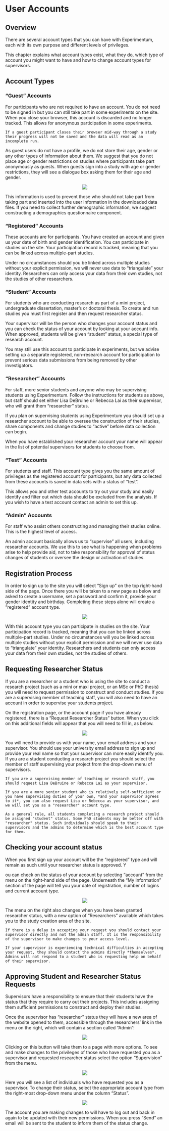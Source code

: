# User Accounts {#accounts}

## Overview
There are several account types that you can have with Experimentum, each with its own purpose and different levels of privileges. 

This chapter explains what account types exist, what they do, which type of account you might want to have and how to change account types for supervisors.

## Account Types

### "Guest" Accounts

For participants who are not required to have an account. You do not need to be signed in but you can still take part in some experiments on the site. When you close your browser, this account is discarded and no longer tracked. This allows for anonymous participation in some experiments. 

```block
If a guest participant closes their browser mid-way through a study their progress will not be saved and the data will read as an incomplete run.
```

As guest users do not have a profile, we do not store their age, gender or any other types of information about them. We suggest that you do not place age or gender restrictions on studies where participants take part anonymously as guests. When guests sign into a study with age or gender restrictions, they will see a dialogue box asking them for their age and gender. 

<center>![](images/screenshots/guest_dialogue.png)</center>

This information is used to prevent those who should not take part from taking part and inserted into the user information in the downloaded data files. If you need to collect further demographic information, we suggest constructing a demographics questionnaire component. 

### "Registered" Accounts 

These accounts are for participants. You have created an account and given us your date of birth and gender identification. You can participate in studies on the site. Your participation record is tracked, meaning that you can be linked across multiple-part studies. 

Under no circumstances should you be linked across multiple studies without your explicit permission, we will never use data to "triangulate" your identity. Researchers can only access your data from their own studies, not the studies of other researchers. 

### "Student" Accounts

For students who are conducting research as part of a mini project, undergraduate dissertation, master's or doctoral thesis. To create and run studies you must first register and then request researcher status. 

Your supervisor will be the person who changes your account status and you can check the status of your account by looking at your account info. When approved, students will be given "student" status, a special type of research account.

You may still use this account to participate in experiments, but we advise setting up a separate registered, non-research account for participation to prevent serious data submissions from being removed by other investigators.

### "Researcher" Accounts

For staff, more senior students and anyone who may be supervising students using Experimentum. Follow the instructions for students as above, but staff should set either Lisa DeBruine or Rebecca Lai as their supervisor, who will grant them "researcher" status. 

If you plan on supervising students using Experimentum you should set up a researcher account to be able to oversee the construction of their studies, share components and change studies to "active" before data collection can begin. 

When you have established your researcher account your name will appear in the list of potential supervisors for students to choose from.

### "Test" Accounts 

For students and staff. This account type gives you the same amount of privileges as the registered account for participants, but any data collected from these accounts is saved in data sets with a status of "test". 

This allows you and other test accounts to try out your study and easily identify and filter out which data should be excluded from the analysis. If you wish to have a test account contact an admin to set this up.

### "Admin" Accounts

For staff who assist others constructing and managing their studies online. This is the highest level of access.

An admin account basically allows us to "supervise" all users, including researcher accounts. We use this to see what is happening when problems arise to help provide aid, not to take responsibility for approval of status changes of students or oversee the design or activation of studies.

## Registration Process

In order to sign up to the site you will select "Sign up" on the top right-hand side of the page. Once there you will be taken to a new page as below and asked to create a username, set a password and confirm it, provide your gender identity and birthday. Completing these steps alone will create a "registered" account type. 

<center>![](images/screenshots/registration.png)</center>
 
With this account type you can participate in studies on the site. Your participation record is tracked, meaning that you can be linked across multiple-part studies. Under no circumstances will you be linked across multiple studies without your explicit permission and we will never use data to "triangulate" your identity. Researchers and students can only access your data from their own studies, not the studies of others.

## Requesting Researcher Status

If you are a researcher or a student who is using the site to conduct a research project (such as a mini or maxi project, or an MSc or PhD thesis) you will need to request permission to construct and conduct studies. If you are a supervising member of teaching staff, you will also need to have an account in order to supervise your students project.

On the registration page, or the account page if you have already registered, there is a "Request Researcher Status" button. When you click on this additional fields will appear that you will need to fill in, as below.

<center>![](images/screenshots/requesting_status.png)</center>

You will need to provide us with your name, your email address and your supervisor. You should use your university email address to sign up and provide your real name so that your supervisor can more easily identify you. If you are a student conducting a research project you should select the member of staff supervising your project from the drop-down menu of supervisors. 

```block
If you are a supervising member of teaching or research staff, you should request Lisa DeBruine or Rebecca Lai as your supervisor. 

If you are a more senior student who is relatively self-sufficient or you have supervising duties of your own, *and your supervisor agrees to it*, you can also request Lisa or Rebecca as your supervisor, and we will set you as a "researcher" account type.

As a general rule, all students completing a research project should be assigned "student" status. Some PhD students may be better off with "researcher" status. Such individuals should speak to their supervisors and the admins to determine which is the best account type for them.
```

## Checking your account status

When you first sign up your account will be the "registered" type and will remain as such until your researcher status is approved. Y

ou can check on the status of your account by selecting "account" from the menu on the right-hand side of the page. Underneath the "My Information" section of the page will tell you your date of registration, number of logins and current account type.

<center>![](images/screenshots/requesting_status.png)</center>

The menu on the right also changes when you have been granted researcher status, with a new option of "Researchers" available which takes you to the study creation area of the site.

```block
If there is a delay in accepting your request you should contact your supervisor directly and not the admin staff. It is the responsibility of the supervisor to make changes to your access level.

If your supervisor is experiencing technical difficulties in accepting your request, they should contact the admins directly *themselves*. Admins will not respond to a student who is requesting help on behalf of their supervisor.
```

## Approving Student and Researcher Status Requests

Supervisors have a responsibility to ensure that their students have the status that they require to carry out their projects. This includes assigning them sufficient permissions to construct and deploy their studies. 

Once the supervisor has "researcher" status they will have a new area of the website opened to them, accessible through the researchers' link in the menu on the right, which will contain a section called "Admin": 

<center>![](images/screenshots/admin_button.png)</center>

Clicking on this button will take them to a page with more options. To see and make changes to the privileges of those who have requested you as a supervisor and requested researcher status select the option "Supervision" from the menu.

<center>![](images/screenshots/admin_options.png)</center>

Here you will see a list of individuals who have requested you as a supervisor. To change their status, select the appropriate account type from the right-most drop-down menu under the column "Status".

<center>![](images/screenshots/status_bar.png)</center>

The account you are making changes to will have to log out and back in again to be updated with their new permissions. When you press "Send" an email will be sent to the student to inform them of the status change.



